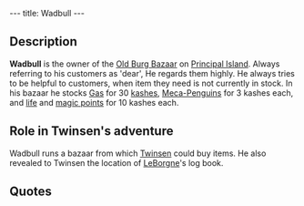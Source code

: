 ---
title: Wadbull
---

{{twinsunica import}}{{Infobox Character
 |image=Wadbull.jpg
 |race=rabbibunny
 |gender=male
 |size=average
 |age=adult
 |magical=no
 |lba1=yes
 |lba2=
 |alignment=neutral
 |occupation=
 |requires=
 |amount=
 |fam1=
 |fam2=
 |planet=
 |island=
 |building=
}}
{{Quote
 |quote=Welcome dear customer! I don't have any more cherry flavoured syrup, but there is a pharmacy open on Citadel Island.
 |character=Wadbull}}

==Description==
'''Wadbull''' is the owner of the [[Old Burg Bazaar]] on [[Principal Island]]. Always referring to his customers as 'dear', He regards them highly. He always tries to be helpful to customers, when item they need is not currently in stock. In his bazaar he stocks [[Gas]] for 30 [[kashes]], [[Meca-Penguins]] for 3 kashes each, and [[life points|life]] and [[magic points]] for 10 kashes each.

==Role in Twinsen's adventure==
Wadbull runs a bazaar from which [[Twinsen]] could buy items. He also revealed to Twinsen the location of [[LeBorgne]]'s log book.

==Quotes==
{{Quote
 |quote=Haha! You too are looking for his treasure? Well I sure once had a dusty book about LeBorgne, but a customer bought it this morning. It was a rabbibunny. I know that he works over at the library.
 |character=Wadbull}}
{{Quote
 |quote=I don't know her. But go and see Wadbull over at the bazaar. And be careful... normally it is forbidden to talk about that.
 |character=A grobo in the tavern}}

<!-- remove these category links when they're all automated by categorizers...
[[Category:Rabbibunnies]]
[[Category:Male characters]]
[[Category:Average characters]]
[[Category:Adult characters]]
[[Category:Principal Island inhabitants]] -->